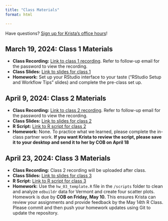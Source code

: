 ```yaml
---
title: "Class Materials"
format: html

---
```


Have questions? [Sign up for Krista's office hours](https://calendar.app.google/aYywwCLgS8XwKK7H9)! 

## March 19, 2024: Class 1 Materials

- **Class Recording:** [Link to class 1 recording](https://vimeo.com/925123310). Refer to follow-up email for the password to view the recording. 
- **Class Slides:** [Link to slides for class 1](https://bellwetherorg.github.io/quant_plc_rclass/slides/class_1/class_1.html)
- **Homework:** Set up your RStudio interface to your taste ("RStudio Setup and Workflow Tips" slides) and complete the pre-class set up. 

## April 9, 2024: Class 2 Materials 

- **Class Recording:** [Link to class 2 recording](https://vimeo.com/932587660?share=copy). Refer to follow-up email for the password to view the recording. 
- **Class Slides:** [Link to slides for class 2](https://bellwetherorg.github.io/quant_plc_rclass/slides/class_2/class_2.html)
- **R Script:** [Link to R script for class 2](https://gist.github.com/kkaput23/bbe57b6121901b98644639d8f1528e3d)
- **Homework:** None. To practice what we learned, please complete the in-class partner work. **If you want Krista to review the script, please save it to your desktop and send it to her by COB on April 18**

## April 23, 2024: Class 3 Materials 

- **Class Recording:** Class 2 recording will be uploaded after class. 
- **Class Slides:** [Link to slides for class 3](https://bellwetherorg.github.io/quant_plc_rclass/slides/class_3/class_3.html)
- **R Script:** [Link to R script for class 3](https://gist.github.com/kkaput23/9ada2aa32f017eba94ccaa02c0207717)
- **Homework:** Use the `hw_03_template.R` file in the `/scripts` folder to clean and analyze `edbuildr` data for Vermont and create four scatter plots. Homework is due by **COB on Friday, May 10.** This ensures Krista can review your assignments and provide feedback by the May 14th R Class. Please commit and then push your homework updates using Git to update the repository.



